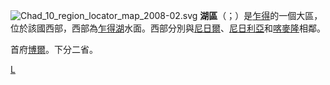 [[File:Chad_10_region_locator_map_2008-02.svg|right]]
'''湖區'''（{{lang-ar|منطقة البحيرة}}；{{lang-fr|Région du Lac}}）是[[乍得|乍得]]的一個大區，位於該國西部，西部為[[乍得湖|乍得湖]]水面。西部分別與[[尼日爾|尼日爾]]、[[尼日利亞|尼日利亞]]和[[喀麥隆|喀麥隆]]相鄰。

首府[[博爾_(乍得)|博爾]]。下分二省。

{{查德行政區劃}}

[[Category:乍得行政區劃|L]]